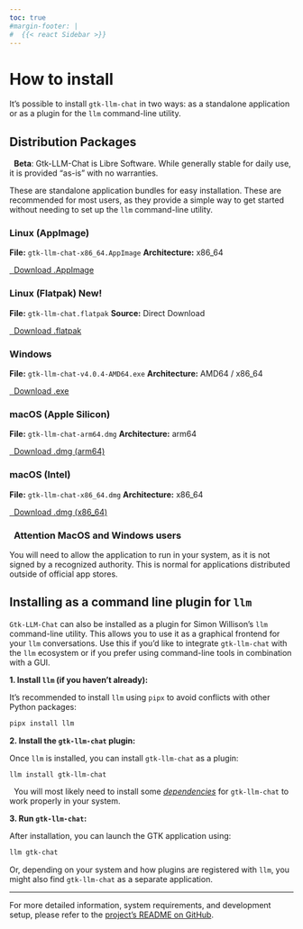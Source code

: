 ```yaml
---
toc: true
#margin-footer: |
#  {{< react Sidebar >}}
---
```


# How to install

It's possible to install `gtk-llm-chat` in two ways: as a standalone application or as a plugin for the `llm` command-line utility.

## Distribution Packages

::: { .alert .alert-info }
<i class="bi bi-info-circle-fill"></i>&nbsp; **Beta**: Gtk-LLM-Chat is Libre Software. While generally stable for daily use, it is provided "as-is" with no warranties.
:::

These are standalone application bundles for easy installation. These are recommended for most users, as they provide a simple way to get started without needing to set up the `llm` command-line utility.

::: {layout-ncol=2}

::: { .wai-card }
### <i class="bi bi-box-seam"></i> Linux (AppImage)

**File:** `gtk-llm-chat-x86_64.AppImage`
**Architecture:** x86_64

[<i class="bi bi-download"></i>&nbsp; Download .AppImage](https://github.com/icarito/gtk-llm-chat/releases/download/v4.0.4/gtk-llm-chat-x86_64.AppImage){.wai-button .wai-button-primary role="button"}
:::

::: { .wai-card }
### <i class="bi bi-box"></i> Linux (Flatpak) <span class="badge bg-success">New!</span>

**File:** `gtk-llm-chat.flatpak`
**Source:** Direct Download

[<i class="bi bi-download"></i>&nbsp; Download .flatpak](https://github.com/icarito/gtk-llm-chat/releases/download/v4.0.4/gtk-llm-chat.flatpak){.wai-button .wai-button-primary role="button"}
:::

::: { .wai-card }
### <i class="bi bi-windows"></i> Windows

**File:** `gtk-llm-chat-v4.0.4-AMD64.exe`
**Architecture:** AMD64 / x86_64

[<i class="bi bi-download"></i>&nbsp; Download .exe](https://github.com/icarito/gtk-llm-chat/releases/download/v4.0.4/gtk-llm-chat-v4.0.4-AMD64.exe){.wai-button .wai-button-primary role="button"}
:::

::: { .wai-card }
### <i class="bi bi-apple"></i> macOS (Apple Silicon)

**File:** `gtk-llm-chat-arm64.dmg`
**Architecture:** arm64

[<i class="bi bi-download"></i>&nbsp; Download .dmg (arm64)](https://github.com/icarito/gtk-llm-chat/releases/download/v4.0.4/gtk-llm-chat-arm64.dmg){.wai-button .wai-button-primary role="button"}
:::

::: { .wai-card }
### <i class="bi bi-apple"></i> macOS (Intel)

**File:** `gtk-llm-chat-x86_64.dmg`
**Architecture:** x86_64

[<i class="bi bi-download"></i>&nbsp; Download .dmg (x86_64)](https://github.com/icarito/gtk-llm-chat/releases/download/v4.0.4/gtk-llm-chat-x86_64.dmg){.wai-button .wai-button-primary role="button"}
:::

:::

::: { .alert .alert-warning }
### <i class="bi bi-info-circle-fill"></i>&nbsp; Attention MacOS and Windows users

You will need to allow the application to run in your system, as it is not signed by a recognized authority. This is normal for applications distributed outside of official app stores.
:::

## Installing as a command line plugin for `llm`

`Gtk-LLM-Chat` can also be installed as a plugin for Simon Willison's `llm` command-line utility. This allows you to use it as a graphical frontend for your `llm` conversations. Use this if you'd like to integrate `gtk-llm-chat` with the `llm` ecosystem or if you prefer using command-line tools in combination with a GUI.

**1. Install `llm` (if you haven't already):**

It's recommended to install `llm` using `pipx` to avoid conflicts with other Python packages:
```bash
pipx install llm
```

**2. Install the `gtk-llm-chat` plugin:**

Once `llm` is installed, you can install `gtk-llm-chat` as a plugin:
```bash
llm install gtk-llm-chat
```

::: { .alert .alert-danger }
<i class="bi bi-exclamation-triangle-fill"></i>&nbsp; You will most likely need to install some [*dependencies*](https://github.com/icarito/gtk-llm-chat/?tab=readme-ov-file#system-requirements) for `gtk-llm-chat` to work properly in your system.
:::

**3. Run `gtk-llm-chat`:**

After installation, you can launch the GTK application using:
```bash
llm gtk-chat
````
Or, depending on your system and how plugins are registered with `llm`, you might also find `gtk-llm-chat` as a separate application.

---
For more detailed information, system requirements, and development setup, please refer to the [project's README on GitHub](https://github.com/icarito/gtk-llm-chat/).
